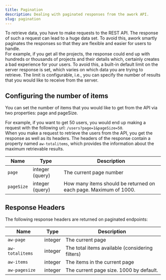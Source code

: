 ```yaml
---
title: Pagination
description: Dealing with paginated responses from the awork API.
slug: pagination
---
```


To retrieve data, you have to make requests to the REST API. The response of such a request can lead to a huge data set. To avoid this, awork smartly paginates the responses so that they are flexible and easier for users to handle.\
For example, if you get all the projects, the response could end up with hundreds or thousands of projects and their details which, certainly creates a bad experience for your users. To avoid this, a built-in default limit on the server response is set, which varies on which data you are trying to retrieve. The limit is configurable, i.e., you can specify the number of results that you would like to receive from the server.

## Configuring the number of items

You can set the number of items that you would like to get from the API via two properties: page and pageSize.

For example, if you want to get 50 users, you would end up making a request with the following url: `/users?page=1&pageSize=50`.\
When you make a request to retrieve the users from the API, you get the response as well as its headers. The headers of the response contain a property named `aw-totalitems`, which provides the information about the maximum retrievable results.

| Name       | Type            | Description                                                      |
| ---------- | --------------- | ---------------------------------------------------------------- |
| `page`     | integer (query) | The current page number                                          |
| `pageSize` | integer (query) | How many items should be returned on each page. Maximum of 1000. |

## Response Headers

The following response headers are returned on paginated endpoints:

| Name            | Type    | Description                                     |
| --------------- | ------- | ----------------------------------------------- |
| `aw-page`       | integer | The current page                                |
| `aw-totalitems` | integer | The total items available (considering filters) |
| `aw-items`      | integer | The items in the current page                   |
| `aw-pagesize`   | integer | The current page size. 1000 by default.         |